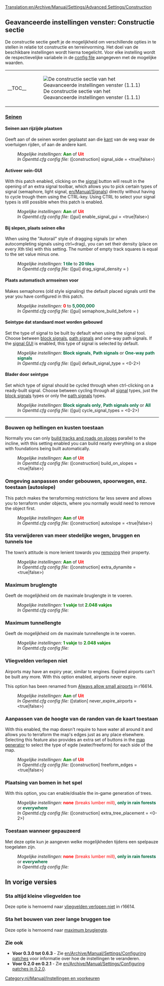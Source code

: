 [[Translation:en/Archive/Manual/Settings/Advanced Settings/Construction]]
{{nl/Archive/Manual/Settings/Geavanceerde instellingen}}

==Geavanceerde instellingen venster: Constructie sectie==
De constructie sectie geeft je de mogelijkheid om verschillende opties in te stellen in relatie tot constructie en terreinvorming. Het doel van de beschikbare instellingen wordt hierna toegelicht. Voor elke instelling wordt de respectievelijke variabele in de [[en/Archive/Manual/Settings/Openttd.cfg|config file]] aangegeven met de mogelijke waarden.
{| align="center"
|- valign="top"
|__TOC__
|[[File:nl/Archive/Manual/Settings/GI constructie.png|frame|left|De constructie sectie van het Geavanceerde instellingen venster (1.1.1)]]
|}

===<u>Seinen</u>===
====Seinen aan rijzijde plaatsen====
{{nl/Kenmerken|Oud|align="right"|text=(0.2.0)}}
Geeft aan of de seinen worden geplaatst aan die [[en/Archive/Manual/Settings/Show signals on the drive side|kant]] van de weg waar de voertuigen rijden, of aan de andere kant.
:''Mogelijke instellingen:'' <span style="color:green">'''Aan'''</span> of <span style="color:red">'''Uit'''</span>
:''In Openttd.cfg config file:'' ([construction] signal_side = <true|false>)
{{en/-}}
====Activeer sein-GUI====
{{nl/Kenmerken|0.6|align="right"|text=(0.6.0)}}
With this patch enabled, clicking on the [[en/Manual/Signals|signal]] button will result in the opening of an extra signal toolbar, which allows you to pick certain types of signal (semaphore, light signal, [[en/Manual/Signals]]) directly without having to cycle trough them using the CTRL-key. Using CTRL to select your signal types is still possible when this patch is enabled.
:''Mogelijke instellingen:'' <span style="color:green">'''Aan'''</span> of <span style="color:red">'''Uit'''</span>
:''In Openttd.cfg config file:'' ([gui] enable_signal_gui = <true|false>) 
{{en/-}}
====Bij slepen, plaats seinen elke====
{{nl/Kenmerken|Oud|align="right"|text=(0.3.4)}}
When using the "Autorail" style of dragging signals (or when autocompleting signals using ctrl+drag), you can set their density (place on every Xth tile) with this setting. The number of empty track squares is equal to the set value minus one.
:''Mogelijke instellingen:'' <span style="color:#00693E">'''1 tile'''</span> to <span style="color:#00693E">'''20 tiles'''</span>
:''In Openttd.cfg config file:'' ([gui] drag_signal_density = <num_val>) 
{{en/-}}
====Plaats automatisch armseinen voor====
{{nl/Kenmerken|0.6|align="right"|text=(0.6.0)}}
Makes semaphores (old style signaling) the default placed signals until the year you have configured in this patch.
:''Mogelijke instellingen:'' <span style="color:red">'''0'''</span> to <span style="color:#00693E">'''5,000,000'''</span>
:''In Openttd.cfg config file:'' ([gui] semaphore_build_before = <year>) 
{{en/-}}
====Seintype dat standaard moet worden gebouwd====
{{nl/Kenmerken|0.7|align="right"|text=(0.7.0)}}
Set the type of signal to be built by default when using the signal tool. Choose between [[en/Manual/Signals#block-signals|block signals]], [[en/Manual/Signals#path-signals|path signals]] and one-way path signals. If the [[#enable-the-signal-gui|signal GUI]] is enabled, this type of signal is selected by default.
:''Mogelijke instellingen:'' <span style="color:#00693E">'''Block signals'''</span>, <span style="color:#00693E">'''Path signals'''</span> or <span style="color:#00693E">'''One-way path signals'''</span>
:''In Openttd.cfg config file:'' ([gui] default_signal_type = <0-2>)
{{en/-}}
====Blader door seintype====
{{nl/Kenmerken|0.7|align="right"|text=(0.7.0)}}
Set which type of signal should be cycled through when ctrl-clicking on a ready-built signal. Choose between cycling through all [[en/Manual/Signals|signal]] types, just the [[en/Manual/Signals#block-signals|block signals]] types or only the [[en/Manual/Signals#path-signals|path signals]] types.
:''Mogelijke instellingen:'' <span style="color:#00693E">'''Block signals only'''</span>, <span style="color:#00693E">'''Path signals only'''</span> or <span style="color:#00693E">'''All'''</span>
:''In Openttd.cfg config file:'' ([gui] cycle_signal_types = <0-2>)
{{en/-}}
----
===Bouwen op hellingen en kusten toestaan===
{{nl/Kenmerken|Oud|align="right"|text=(0.2.0)}}
Normally you can only [[en/Archive/Manual/Settings/Build on slopes|build tracks and roads on slopes]] parallel to the incline, with this setting enabled you can build nearly everything on a slope with foundations being built automatically.
:''Mogelijke instellingen:'' <span style="color:green">'''Aan'''</span> of <span style="color:red">'''Uit'''</span>
:''In Openttd.cfg config file:'' ([construction] build_on_slopes = <true|false>)
{{en/-}}
===Omgeving aanpassen onder gebouwen, spoorwegen, enz. toestaan (autoslope)===
{{nl/Kenmerken|0.6|align="right"|text=(0.6.0)}}
This patch makes the terraforming restrictions far less severe and allows you to terraform under objects, where you normally would need to remove the object first.
:''Mogelijke instellingen:'' <span style="color:green">'''Aan'''</span> of <span style="color:red">'''Uit'''</span>
:''In Openttd.cfg config file:'' ([construction] autoslope = <true|false>)
{{en/-}}
===Sta verwijderen van meer stedelijke wegen, bruggen en tunnels toe===
{{nl/Kenmerken|Oud|align="right"|text=(0.3.3)}}
The town’s attitude is more lenient towards you [[en/Archive/Manual/Settings/Extra dynamite|removing]] their property.
:''Mogelijke instellingen:'' <span style="color:green">'''Aan'''</span> of <span style="color:red">'''Uit'''</span>
:''In Openttd.cfg config file:'' ([construction] extra_dynamite = <true|false>) 
{{en/-}}
===Maximum bruglengte===
{{nl/Kenmerken|1.1|align="right"|text=(1.2.1)}}
Geeft de mogelijkheid om de maximale bruglengte in te voeren.
:''Mogelijke instellingen:'' <span style="color:green">'''1 vakje'''</span> tot <span style="color:green">'''2.048 vakjes'''</span>
:''In Openttd.cfg config file:'' 
{{en/-}}

===Maximum tunnellengte===
{{nl/Kenmerken|1.1|align="right"|text=(1.1.1)}}
Geeft de mogelijkheid om de maximale tunnellengte in te voeren.
:''Mogelijke instellingen:'' <span style="color:green">'''1 vakje'''</span> to <span style="color:green">'''2.048 vakjes'''</span>
:''In Openttd.cfg config file:'' 
{{en/-}}

===Vliegvelden verlopen niet===
{{nl/Kenmerken|1.0|align="right"|text=(1.0.0)}}
Airports may have an expiry year, similar to engines. Expired airports can't be built any more. With this option enabled, airports never expire.

This option has been renamed from [[#always-allow-small-airports|Always allow small airports]] in r16614.
:''Mogelijke instellingen:'' <span style="color:green">'''Aan'''</span> of <span style="color:red">'''Uit'''</span>
:''In Openttd.cfg config file:'' ([station] never_expire_airports = <true|false>)
{{en/-}}

===Aanpassen van de hoogte van de randen van de kaart toestaan===
{{nl/Kenmerken|0.7|align="right"|text=(0.7.0)}}
With this enabled, the map doesn't require to have water all around it and allows you to terraform the map's edges just as any place elsewhere. Selecting this feature also provides an extra set of buttons in the [[en/Archive/Manual/Terra Genesis Perlin|map generator]] to select the type of egde (water/freeform) for each side of the map.
:''Mogelijke instellingen:'' <span style="color:green">'''Aan'''</span> of <span style="color:red">'''Uit'''</span>
:''In Openttd.cfg config file:'' ([construction] freeform_edges = <true|false>)
{{en/-}}
===Plaatsing van bomen in het spel===
{{nl/Kenmerken|1.0|align="right"|text=(1.0.0)}}
With this option, you can enable/disable the in-game generation of trees.
:''Mogelijke instellingen:'' <span style="color:red">'''none''' (breaks lumber mill)</span>, <span style="color:#00693E">'''only in rain forests'''</span> or <span style="color:#00693E">'''everywhere'''</span>
:''In Openttd.cfg config file:'' ([construction] extra_tree_placement = <0-2>)
{{en/-}}
===Toestaan wanneer gepauzeerd===
{{nl/Kenmerken|1.1|align="right"|text=(1.1.1)}}
Met deze optie kun je aangeven welke mogelijkheden tijdens een spelpauze toegelaten zijn.
:''Mogelijke instellingen:'' <span style="color:red">'''none''' (breaks lumber mill)</span>, <span style="color:#00693E">'''only in rain forests'''</span> or <span style="color:#00693E">'''everywhere'''</span>
:''In Openttd.cfg config file:'' 
{{en/-}}

==In vorige versies==
===Sta altijd kleine vliegvelden toe===
{{nl/Kenmerken periode|0.2|0.7|align="right"|text=(0.3.2 t/m 0.7.5)}}
Deze optie is hernoemd naar [[#vliegvelden-verlopen-niet|vliegvelden verlopen niet]] in r16614.
{{en/-}}

===Sta het bouwen van zeer lange bruggen toe===
{{nl/Kenmerken periode|0.2|1.0|align="right"|text=(0.2.0 t/m 1.0.0)}}
Deze optie is hernoemd naar [[#maximum-bruglengte|maximum bruglengte]].
{{en/-}}

===Zie ook===
*'''Voor 0.3.0 tot 0.6.3''' - Zie [[en/Archive/Manual/Settings/Configuring patches]] voor informatie over hoe de instellingen te veranderen.
*'''Voor 0.2.0 en 0.2.1''' - Zie [[en/Archive/Manual/Settings/Configuring patches in 0.2.0]].
[[Category:nl/Manual/Instellingen en voorkeuren]]
